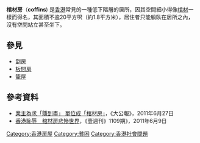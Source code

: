 {{Expand|time=2011-10-28}}
'''棺材房'''（'''coffins''') 是[[香港|香港]]常見的一種低下階層的居所，因其空間細小得像[[棺材|棺材]]一樣而得名，其面積不逾20平方呎（約1.8平方米），居住者只能躺臥在居所之內，沒有空間站立甚至坐下。

==參見==
*[[劏房|劏房]]
*[[板間房|板間房]]
*[[籠屋|籠屋]]

==參考資料==
*[http://www.takungpao.com/hm/top/2011-06-27/856415.html 業主為求「賺到盡」 單位成「棺材房」]{{dead link|date=2018年3月 |bot=InternetArchiveBot |fix-attempted=yes }}，《大公報》，2011年6月27日
*[https://web.archive.org/web/20160310020500/http://kornhill.com.hk/next/magdetails.php/?book=4&issue=1109&page=0490377610 香港恥辱　棺材房悲慘世界]，《壹週刊》1109期》，2011年6月9日

[[Category:香港房屋|Category:香港房屋]]
[[Category:貧困|Category:貧困]]
[[Category:香港社會問題|Category:香港社會問題]]